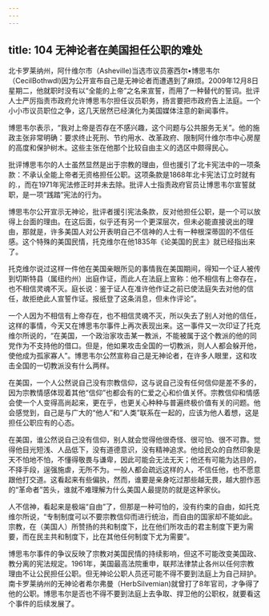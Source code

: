 ```yaml
---
---
---
```

title: 104 无神论者在美国担任公职的难处
---




北卡罗莱纳州，阿什维尔市（Asheville)当选市议员塞西尔•博思韦尔（CecilBothwdl)因为公开宣布自己是无神论者而遭遇到了麻烦。2009年12月8日星期二，他就职时没有以“全能的上帝”之名来宣誓，而用了一种替代的誓词。批评人士严厉指责市政府允许博思韦尔担任议员职务，扬言要把市政府告上法庭。一个小小市议员职位之争，这几天居然已经演化为美国媒体注意的新闻事件。

博思韦尔表示，“我对上帝是否存在不感兴趣，这个问题与公共服务无关”。他的施政主张非常明确：要求终止死刑、节约用水、改革政府、限制阿什维尔市中心房屋的高度和保护树木。这些主张在他那个比较自由主义的选区中颇得民心。

批评博思韦尔的人士虽然显然是出于宗教的理由，但也援引了北卡宪法中的一项条款：不承认全能上帝者无资格担任公职。这项条款是1868年北卡宪法订立时就有的.，而在1971年宪法修正时并未去除。批评人士指责政府官员让博思韦尔宣誓就职，是一项“践踏”宪法的行为。

博思韦尔公开宣示无神论，批评者援引宪法条款，反对他担任公职，是一个可以放得上台面的理由。在这后面，似乎还有另一个更深层次，但未必能直接说出的理由，那就是，许多美国人对公开表明自己不信神的人士有一种根深蒂固的不信任感。这个特殊的美国民情，托克维尔在他1835年《论美国的民主》就已经指出来了。

托克维尔说过这样一件他在美国亲眼所见的事情我在美国期间，得知一个证人被传到切斯特县（属纽约州）出庭作证，而此人在法庭上宣称：他不相信有上帝存在，也不相信灵魂不灭。庭长说：鉴于证人在准许他作证之前已使法庭失去对他的信任，故拒绝此人宣誓作证。报纸登了这条消息，但未作评论”。

一个人因为不相信有上帝存在，也不相信灵魂不灭，所以失去了别人对他的信任，这样的事情，今天又在博思韦尔事件上再次表现出来。这一事件又一次印证了托克维尔所说的，“在美国，一个政治家攻击某一教派，不能被属于这个教派的他的同党作为不支持他的借口。但是，他如果攻击全国的一切教派，则人人都会躲开他，使他成为孤家寡人”。博思韦尔公然宣称自己是无神论者，在许多人眼里，这和攻击全国的一切教派没有什么两样。

在美国，一个人公然说自己没有宗教信仰，这与说自己没有任何信仰是差不多的，因为宗教情感体现着其他“信仰”也都会有的仁爱之心和价值关怀。宗教信仰和情感会使一个人变得高尚起来，更在乎，也更关心种种与普遍终极价值有关的问题。他会感觉到，自己是与广大的“他人”和“人类”联系在一起的，应该为他人着想，这是担任公职应有的心态。

在美国，谁公然说自己没有信仰，别人就会觉得他很奇怪、很可怕、很不可靠。觉得他目光短浅、人品低下，没有道德意识，没有精神追求。他给民众的自然印象是天不怕地不怕，不懂得敬畏与谦卑，因此可能会无法无天；他还有可能为达目的，不择手段，逞强施虐，无所不为。一般人都会疏远这样的人，不信任他，也不愿意跟他打交道。这看起来有些偏执，然而，谁要是亲身吃过那些越无畏，越大胆作恶的“革命者”苦头，谁就不难理解为什么美国人最提防的就是这种家伙。

人不信神，看起来是极端“自由”了，但那是一种可怕的，没有约束的自由，如托克维尔所说，“专制制度可以不要宗教信仰而进行统治，而自由的国家却不能如此。宗教，在（美国人）所赞扬的共和制度下，比在他们所攻击的君主制度下更为需要，而在民主共和制度下，比在其他任何制度下尤为需要”。

博思韦尔事件的争议反映了宗教对美国民情的持续影响，但这不可能改变美国政、教分离的宪法规定。1961年，美国最高法院重申，联邦法律禁止各州以任何宗教理由不让公民担任公职。但无神论公职人员还可能不得不要到法庭上为自己辩护。南卡罗莱纳州的无神论者希尔弗曼（HerbSilvemian)就曾打了8年官司，才争得了他的公职。博思韦尔是否也不得不要到法庭上去争取、捍卫他的公职权，就要看这个事件的后续发展了。